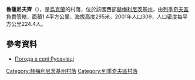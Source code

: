 {{coord|49|24|53|N|27|21|11|E|scale:100000|display=title}}

'''魯薩尼夫齊'''（{{lang-uk|Русанівці}}），是[[烏克蘭|烏克蘭]]的村落，位於該國西部[[赫梅利尼茨基州|赫梅利尼茨基州]]，由[[列季奇夫區|列季奇夫區]]負責管轄，面積1.4平方公里，海拔高度295米，2001年人口309，人口密度每平方公里224.4人。

==參考資料==
* [http://weather.in.ua/ua/hmel'nickaja/22996 Погода в селі Русанівці] {{Wayback|url=http://weather.in.ua/ua/hmel%27nickaja/22996 |date=20111220121536 }}

{{DEFAULTSORT:Русанівці}}
[[Category:赫梅利尼茨基州村落|Category:赫梅利尼茨基州村落]]
[[Category:列季奇夫區村落|Category:列季奇夫區村落]]


{{Khmelnytskyi-geo-stub}}